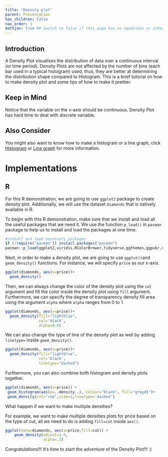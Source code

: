 ```yaml
---
title: "Denisty plot"
parent: Presentation
has_children: false
nav_order: 1
mathjax: true ## Switch to false if this page has no equations or other math rendering.
---
```


## Introduction

A Density Plot visualises the distribution of data over a continuous interval (or time period). Density Plots are not affected by the number of bins (each bar used in a typical histogram) used, thus, they are better at determining the distribution shape compared to Histogram. This is a brief tutorial on how to make density plot and some tips of how to make it prettier.

## Keep in Mind

Notice that the variable on the x-axis should be continuous. Density Plot has hard time to deal with discrete variable.

## Also Consider

You might also want to know how to make a histogram or a line graph, click [Histogram](https://lost-stats.github.io/Presentation/histograms.html) or [Line graph](https://lost-stats.github.io/Presentation/line_graphs.html) for more information.


# Implementations

## R

For this R demonstration, we are going to use `ggplot2` package to create density plot. Additionally, we will use the dataset `diamonds` that is natively available in R. 

To begin with this R demonstration, make sure that we install and load all the useful packages that we need it. We use the function `p_load()` in `pacman` package to help us to install and load the packages at one time. 

```r
#install and load necessary packages
if (!require("pacman")) install.packages("pacman")
pacman::p_load(ggplot2,viridis,RColorBrewer,tidyverse,ggthemes,ggpubr,datasets)
```

Next, in order to make a density plot, we are going to use `ggplot()`and `geom_density()` functions. For instance, we will specify `price` as our x-axis. 

```r

ggplot(diamonds, aes(x=price))+
  geom_density()
```


Then, we can always change the color of the density plot using the `col` argument and fill the color inside the density plot using `fill` argument. Furthermore, we can specify the degree of transparency density fill area using the argument `alpha` where `alpha` ranges from 0 to 1. 

```r
ggplot(diamonds, aes(x=price))+
  geom_density(fill="lightblue",
               col='black',
               alpha=0.6)
```


We can also change the type of line of the density plot as well by adding `linetype=` inside `geom_density()`.

```r
ggplot(diamonds, aes(x=price))+
  geom_density(fill="lightblue",
               col='black',
               linetype="dashed")
```


Furthermore, you can also combine both histogram and density plots together.

```r
ggplot(diamonds, aes(x=price)) + 
 geom_histogram(aes(y=..density..), colour="black", fill="grey45")+
 geom_density(col="red",size=1,linetype='dashed') 
```


What happen if we want to make multiple densities? 

For example, we want to make multiple densities plots for price based on the type of cut, all we need to do is adding `fill=cut` inside `aes()`.

```r
ggplot(data=diamonds, aes(x=price,fill=cut)) +
    geom_density(adjust=1.5, 
                 alpha=.3)
```

Congratulations!!!
It's time to start the adventure of the Density Plot!!!
:)
